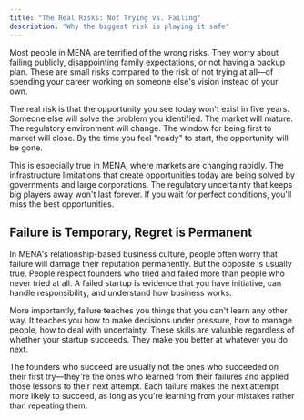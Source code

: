 ```yaml
---
title: "The Real Risks: Not Trying vs. Failing"
description: "Why the biggest risk is playing it safe"
---
```


Most people in MENA are terrified of the wrong risks. They worry about failing publicly, disappointing family expectations, or not having a backup plan. These are small risks compared to the risk of not trying at all—of spending your career working on someone else's vision instead of your own.

The real risk is that the opportunity you see today won't exist in five years. Someone else will solve the problem you identified. The market will mature. The regulatory environment will change. The window for being first to market will close. By the time you feel "ready" to start, the opportunity will be gone.

This is especially true in MENA, where markets are changing rapidly. The infrastructure limitations that create opportunities today are being solved by governments and large corporations. The regulatory uncertainty that keeps big players away won't last forever. If you wait for perfect conditions, you'll miss the best opportunities.

## Failure is Temporary, Regret is Permanent

In MENA's relationship-based business culture, people often worry that failure will damage their reputation permanently. But the opposite is usually true. People respect founders who tried and failed more than people who never tried at all. A failed startup is evidence that you have initiative, can handle responsibility, and understand how business works.

More importantly, failure teaches you things that you can't learn any other way. It teaches you how to make decisions under pressure, how to manage people, how to deal with uncertainty. These skills are valuable regardless of whether your startup succeeds. They make you better at whatever you do next.

The founders who succeed are usually not the ones who succeeded on their first try—they're the ones who learned from their failures and applied those lessons to their next attempt. Each failure makes the next attempt more likely to succeed, as long as you're learning from your mistakes rather than repeating them.